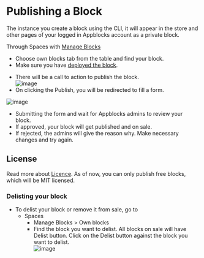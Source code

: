 # Publishing a Block

The instance you create a block using the CLI, it will appear in the store and other pages of your logged in Appblocks account as a private block.  

<!-- There are two ways you can sell your block:   -->
Through Spaces with [Manage Blocks](https://docs.appblocks.com/docs/Sales%20and%20Purchases/Tracking%20your%20Sales%20and%20Orders#manage-blocks) <!-- Insert ss -->
   * Choose own blocks tab from the table and find your block.
   * Make sure you have [deployed the block](https://docs.appblocks.com/docs/Getting%20Started/Using%20the%20purchased%20block#deploying-the-app). 
<!--    deploying app or block? -->
   * There will be a call to action to publish the block.  
![image](https://user-images.githubusercontent.com/33730398/217757801-cb7f0642-4204-4fee-bee9-88d2c3645c93.png)   
* On clicking the Publish, you will be redirected to fill a form.  
<!--    ii. Through **Sales History** ([Read more](https://docs.appblocks.com/docs/Tracking%20your%20Sales%20and%20Orders#sales-history))  
    * You will find three tabs on the table with different information - Blocks Sales Summary, Order Details, Payout History.
    * Sales information will list details of your blocks that are already on sale, and you will have the option of delisting that block.  
    * On this page, you will see an option to sell a block.  
    * Takes you to a form where you will choose the block you want to list.  
    * Private blocks will be your list of blocks that were delisted/never on sale.  
    * In this table, you will see an option to sell the block against each.  
    * Clicking on the action will take you to a form to fill out the details.   -->
    
<!--  2. Through Blocks Store ([Read more](https://docs.appblocks.com/docs/Tracking%20your%20Sales%20and%20Orders#sales-history))
    * On your private blocks, you will find the option to "Sell Block". 
    * Clicking on the action will take you to a form to fill out the details.
    -->
 ![image](https://user-images.githubusercontent.com/33730398/217756913-fd108c39-ffb0-453f-a8df-b5fa0969c705.png)

* Submitting the form and wait for Appblocks admins to review your block. 
* If approved, your block will get published and on sale.
* If rejected, the admins will give the reason why. Make necessary changes and try again.

## License

Read more about [Licence](https://docs.appblocks.com/docs/Sales%20and%20Purchases/Licences%20and%20Subscriptions). 
As of now, you can only publish free blocks, which will be MIT licensed.
   
### Delisting your block
* To delist your block or remove it from sale, go to 
   * Spaces 
       * Manage Blocks > Own blocks 
       * Find the block you want to delist. All blocks on sale will have Delist button. Click on the Delist button against the block you want to delist.  
    ![image](https://user-images.githubusercontent.com/33730398/218325939-2e39b343-7b73-445c-ab56-b774ff3503d3.png)

   


    
    
    
     

    
    
